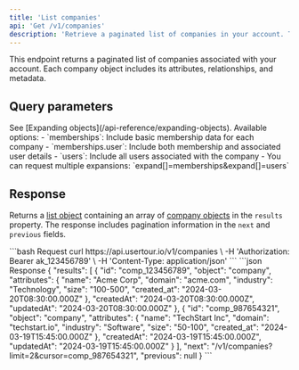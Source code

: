 ```yaml
---
title: 'List companies'
api: 'Get /v1/companies'
description: 'Retrieve a paginated list of companies in your account. The response includes company details and pagination information.'
---
```


This endpoint returns a paginated list of companies associated with your account. Each company object includes its attributes, relationships, and metadata.

## Query parameters

<PaginationParameters />
<ParamField path="expand" type="string | string[]">
  See [Expanding objects](/api-reference/expanding-objects). Available options:
  - `memberships`: Include basic membership data for each company
  - `memberships.user`: Include both membership and associated user details
  - `users`: Include all users associated with the company
  - You can request multiple expansions: `expand[]=memberships&expand[]=users`
</ParamField>

## Response

Returns a [list object](/api-reference/pagination#the-list-object) containing an array of [company objects](/api-reference/companies/model) in the `results` property. The response includes pagination information in the `next` and `previous` fields.

<RequestExample>
  ```bash Request
  curl https://api.usertour.io/v1/companies \
  -H 'Authorization: Bearer ak_123456789' \
  -H 'Content-Type: application/json'
  ```
</RequestExample>

<ResponseExample>
  ```json Response
  {
    "results": [
      {
        "id": "comp_123456789",
        "object": "company",
        "attributes": {
          "name": "Acme Corp",
          "domain": "acme.com",
          "industry": "Technology",
          "size": "100-500",
          "created_at": "2024-03-20T08:30:00.000Z"
        },
        "createdAt": "2024-03-20T08:30:00.000Z",
        "updatedAt": "2024-03-20T08:30:00.000Z"
      },
      {
        "id": "comp_987654321",
        "object": "company",
        "attributes": {
          "name": "TechStart Inc",
          "domain": "techstart.io",
          "industry": "Software",
          "size": "50-100",
          "created_at": "2024-03-19T15:45:00.000Z"
        },
        "createdAt": "2024-03-19T15:45:00.000Z",
        "updatedAt": "2024-03-19T15:45:00.000Z"
      }
    ],
    "next": "/v1/companies?limit=2&cursor=comp_987654321",
    "previous": null
  }
  ```
</ResponseExample>